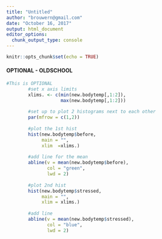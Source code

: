 ```yaml
---
title: "Untitled"
author: "brouwern@gmail.com"
date: "October 16, 2017"
output: html_document
editor_options: 
  chunk_output_type: console
---
```


```r
knitr::opts_chunk$set(echo = TRUE)
```

#### OPTIONAL - OLDSCHOOL
```r
#This is OPTIONAL
        #set x axis limits
        xlims. <- c(min(new.bodytemp[,1:2]), 
                    max(new.bodytemp[,1:2]))
        
        #set up to plot 2 histograms next to each other
        par(mfrow = c(1,2))
        
        #plot the 1st hist
        hist(new.bodytemp$before,
             main = "", 
             xlim  =xlims.)
        
        #add line for the mean
        abline(v = mean(new.bodytemp$before), 
               col = "green",
               lwd = 2)
        
        #plot 2nd hist
        hist(new.bodytemp$stressed, 
             main = "", 
             xlim = xlims.)
        
        #add line
        abline(v = mean(new.bodytemp$stressed),
               col = "blue", 
               lwd = 2)
```
